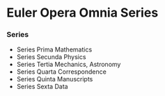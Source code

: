 # Euler Opera Omnia Series

### Series

- Series Prima          Mathematics
- Series Secunda        Physics
- Series Tertia         Mechanics, Astronomy
- Series Quarta         Correspondence
- Series Quinta         Manuscripts
- Series Sexta          Data



